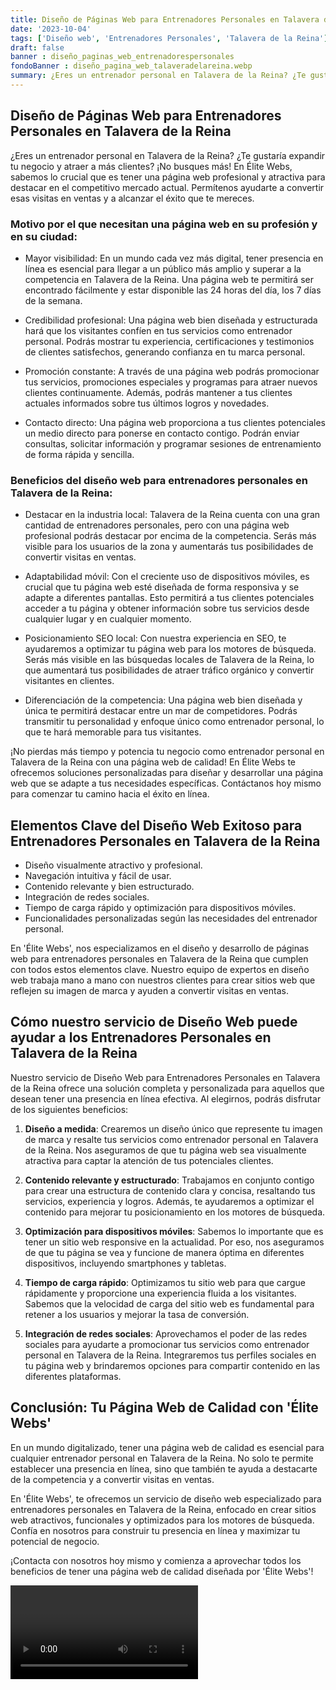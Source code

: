 ```yaml
---
title: Diseño de Páginas Web para Entrenadores Personales en Talavera de la Reina
date: '2023-10-04'
tags: ['Diseño web', 'Entrenadores Personales', 'Talavera de la Reina']
draft: false
banner : diseño_paginas_web_entrenadorespersonales
fondoBanner : diseño_pagina_web_talaveradelareina.webp
summary: ¿Eres un entrenador personal en Talavera de la Reina? ¿Te gustaría expandir tu negocio y atraer a más clientes? ¡No busques más! En Élite Webs, sabemos lo crucial que es tener una página web profesional y atractiva para destacar en el competitivo mercado actual. Permítenos ayudarte a convertir esas visitas en ventas y a alcanzar el éxito que te mereces.
---
```


## Diseño de Páginas Web para Entrenadores Personales en Talavera de la Reina

¿Eres un entrenador personal en Talavera de la Reina? ¿Te gustaría expandir tu negocio y atraer a más clientes? ¡No busques más! En Élite Webs, sabemos lo crucial que es tener una página web profesional y atractiva para destacar en el competitivo mercado actual. Permítenos ayudarte a convertir esas visitas en ventas y a alcanzar el éxito que te mereces.

### Motivo por el que necesitan una página web en su profesión y en su ciudad:

- Mayor visibilidad: En un mundo cada vez más digital, tener presencia en línea es esencial para llegar a un público más amplio y superar a la competencia en Talavera de la Reina. Una página web te permitirá ser encontrado fácilmente y estar disponible las 24 horas del día, los 7 días de la semana.

- Credibilidad profesional: Una página web bien diseñada y estructurada hará que los visitantes confíen en tus servicios como entrenador personal. Podrás mostrar tu experiencia, certificaciones y testimonios de clientes satisfechos, generando confianza en tu marca personal.

- Promoción constante: A través de una página web podrás promocionar tus servicios, promociones especiales y programas para atraer nuevos clientes continuamente. Además, podrás mantener a tus clientes actuales informados sobre tus últimos logros y novedades.

- Contacto directo: Una página web proporciona a tus clientes potenciales un medio directo para ponerse en contacto contigo. Podrán enviar consultas, solicitar información y programar sesiones de entrenamiento de forma rápida y sencilla.

### Beneficios del diseño web para entrenadores personales en Talavera de la Reina:

- Destacar en la industria local: Talavera de la Reina cuenta con una gran cantidad de entrenadores personales, pero con una página web profesional podrás destacar por encima de la competencia. Serás más visible para los usuarios de la zona y aumentarás tus posibilidades de convertir visitas en ventas.

- Adaptabilidad móvil: Con el creciente uso de dispositivos móviles, es crucial que tu página web esté diseñada de forma responsiva y se adapte a diferentes pantallas. Esto permitirá a tus clientes potenciales acceder a tu página y obtener información sobre tus servicios desde cualquier lugar y en cualquier momento.

- Posicionamiento SEO local: Con nuestra experiencia en SEO, te ayudaremos a optimizar tu página web para los motores de búsqueda. Serás más visible en las búsquedas locales de Talavera de la Reina, lo que aumentará tus posibilidades de atraer tráfico orgánico y convertir visitantes en clientes.

- Diferenciación de la competencia: Una página web bien diseñada y única te permitirá destacar entre un mar de competidores. Podrás transmitir tu personalidad y enfoque único como entrenador personal, lo que te hará memorable para tus visitantes.

¡No pierdas más tiempo y potencia tu negocio como entrenador personal en Talavera de la Reina con una página web de calidad! En Élite Webs te ofrecemos soluciones personalizadas para diseñar y desarrollar una página web que se adapte a tus necesidades específicas. Contáctanos hoy mismo para comenzar tu camino hacia el éxito en línea.

<GifSeo />

<Cta />

## Elementos Clave del Diseño Web Exitoso para Entrenadores Personales en Talavera de la Reina

- Diseño visualmente atractivo y profesional.
- Navegación intuitiva y fácil de usar.
- Contenido relevante y bien estructurado.
- Integración de redes sociales.
- Tiempo de carga rápido y optimización para dispositivos móviles.
- Funcionalidades personalizadas según las necesidades del entrenador personal.

En 'Élite Webs', nos especializamos en el diseño y desarrollo de páginas web para entrenadores personales en Talavera de la Reina que cumplen con todos estos elementos clave. Nuestro equipo de expertos en diseño web trabaja mano a mano con nuestros clientes para crear sitios web que reflejen su imagen de marca y ayuden a convertir visitas en ventas.

## Cómo nuestro servicio de Diseño Web puede ayudar a los Entrenadores Personales en Talavera de la Reina

Nuestro servicio de Diseño Web para Entrenadores Personales en Talavera de la Reina ofrece una solución completa y personalizada para aquellos que desean tener una presencia en línea efectiva. Al elegirnos, podrás disfrutar de los siguientes beneficios:

1. **Diseño a medida**: Crearemos un diseño único que represente tu imagen de marca y resalte tus servicios como entrenador personal en Talavera de la Reina. Nos aseguramos de que tu página web sea visualmente atractiva para captar la atención de tus potenciales clientes.

2. **Contenido relevante y estructurado**: Trabajamos en conjunto contigo para crear una estructura de contenido clara y concisa, resaltando tus servicios, experiencia y logros. Además, te ayudaremos a optimizar el contenido para mejorar tu posicionamiento en los motores de búsqueda.

3. **Optimización para dispositivos móviles**: Sabemos lo importante que es tener un sitio web responsive en la actualidad. Por eso, nos aseguramos de que tu página se vea y funcione de manera óptima en diferentes dispositivos, incluyendo smartphones y tabletas.

4. **Tiempo de carga rápido**: Optimizamos tu sitio web para que cargue rápidamente y proporcione una experiencia fluida a los visitantes. Sabemos que la velocidad de carga del sitio web es fundamental para retener a los usuarios y mejorar la tasa de conversión.

5. **Integración de redes sociales**: Aprovechamos el poder de las redes sociales para ayudarte a promocionar tus servicios como entrenador personal en Talavera de la Reina. Integraremos tus perfiles sociales en tu página web y brindaremos opciones para compartir contenido en las diferentes plataformas.

## Conclusión: Tu Página Web de Calidad con 'Élite Webs'

En un mundo digitalizado, tener una página web de calidad es esencial para cualquier entrenador personal en Talavera de la Reina. No solo te permite establecer una presencia en línea, sino que también te ayuda a destacarte de la competencia y a convertir visitas en ventas.

En 'Élite Webs', te ofrecemos un servicio de diseño web especializado para entrenadores personales en Talavera de la Reina, enfocado en crear sitios web atractivos, funcionales y optimizados para los motores de búsqueda. Confía en nosotros para construir tu presencia en línea y maximizar tu potencial de negocio.

¡Contacta con nosotros hoy mismo y comienza a aprovechar todos los beneficios de tener una página web de calidad diseñada por 'Élite Webs'!

<Video />

<CtaBot job='Entrenadores Personales' city='Talavera de la Reina'/>

<Gmaps query='Talavera de la Reina+españa+maps' />